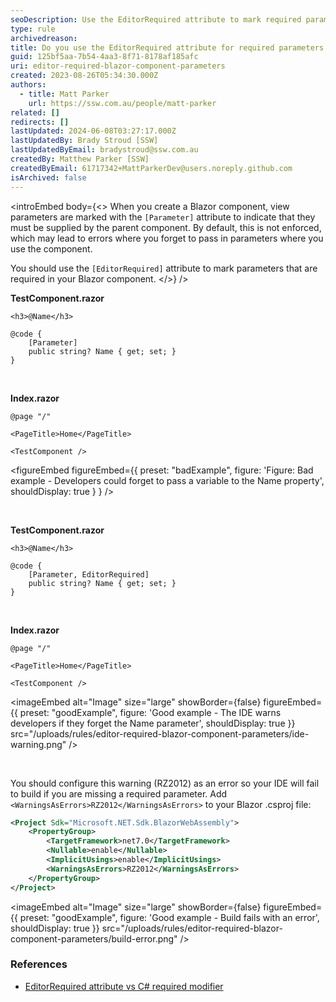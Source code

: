```yaml
---
seoDescription: Use the EditorRequired attribute to mark required parameters in Blazor components and ensure developers are notified if they forget to pass in necessary variables.
type: rule
archivedreason:
title: Do you use the EditorRequired attribute for required parameters in Blazor?
guid: 125bf5aa-7b54-4aa3-8f71-8178af185afc
uri: editor-required-blazor-component-parameters
created: 2023-08-26T05:34:30.000Z
authors:
  - title: Matt Parker
    url: https://ssw.com.au/people/matt-parker
related: []
redirects: []
lastUpdated: 2024-06-08T03:27:17.000Z
lastUpdatedBy: Brady Stroud [SSW]
lastUpdatedByEmail: bradystroud@ssw.com.au
createdBy: Matthew Parker [SSW]
createdByEmail: 61717342+MattParkerDev@users.noreply.github.com
isArchived: false
---
```


<introEmbed
  body={<>
When you create a Blazor component, view parameters are marked with the `[Parameter]` attribute to indicate that they must be supplied by the parent component. By default, this is not enforced, which may lead to errors where you forget to pass in parameters where you use the component.

You should use the `[EditorRequired]` attribute to mark parameters that are required in your Blazor component.
  </>}
/>
<br>

**TestComponent.razor**

```razor
<h3>@Name</h3>

@code {
    [Parameter]
    public string? Name { get; set; }
}
```

<br>

**Index.razor**

```razor
@page "/"

<PageTitle>Home</PageTitle>

<TestComponent />
```

<figureEmbed figureEmbed={{
  preset: "badExample",
  figure: 'Figure: Bad example - Developers could forget to pass a variable to the Name property',
  shouldDisplay: true
} } />


<br>

**TestComponent.razor**

```razor
<h3>@Name</h3>

@code {
    [Parameter, EditorRequired]
    public string? Name { get; set; }
}
```

<br>

**Index.razor**

```razor
@page "/"

<PageTitle>Home</PageTitle>

<TestComponent />
```

<imageEmbed
  alt="Image"
  size="large"
  showBorder={false}
  figureEmbed={{
    preset: "goodExample",
    figure: 'Good example - The IDE warns developers if they forget the Name parameter',
    shouldDisplay: true
  }}
  src="/uploads/rules/editor-required-blazor-component-parameters/ide-warning.png"
/>

<br>

You should configure this warning (RZ2012) as an error so your IDE will fail to build if you are missing a required parameter. Add `<WarningsAsErrors>RZ2012</WarningsAsErrors>` to your Blazor .csproj file:

```xml
<Project Sdk="Microsoft.NET.Sdk.BlazorWebAssembly">
	<PropertyGroup>
		<TargetFramework>net7.0</TargetFramework>
		<Nullable>enable</Nullable>
		<ImplicitUsings>enable</ImplicitUsings>
		<WarningsAsErrors>RZ2012</WarningsAsErrors>
	</PropertyGroup>
</Project>
```

<imageEmbed
  alt="Image"
  size="large"
  showBorder={false}
  figureEmbed={{
    preset: "goodExample",
    figure: 'Good example - Build fails with an error',
    shouldDisplay: true
  }}
  src="/uploads/rules/editor-required-blazor-component-parameters/build-error.png"
/>

### References

- [EditorRequired attribute vs C# required modifier](https://github.com/dotnet/aspnetcore/issues/44974)
